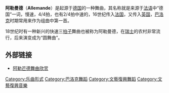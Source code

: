 {{unreferenced|time=2014-07-07T07:14:37+00:00}}
'''阿勒曼德'''（'''Allemande'''）是起源于[[德国|德国]]的一种舞曲，其名称就是来源于[[法语|法语]]中“德国”一词，慢速，4/4拍，也有2/4拍中速的，16世纪传入[[法国|法国]]，又传入[[英国|英国]]，[[巴洛克|巴洛克]]时期常用来作为组曲中第一首。

18世纪时有一种新兴的快速三[[拍子|拍子]]舞曲也被称为阿勒曼德，在[[瑞士|瑞士]]的农村非常流行，后来演变成为“圆舞曲”。

== 外部链接 ==
*[http://www.51wma.com/sort/10_7842_277359.html 阿勒芒德舞曲欣赏] {{Wayback|url=http://www.51wma.com/sort/10_7842_277359.html |date=20090620013113 }}


{{Authority control}}
[[Category:乐曲形式|Category:乐曲形式]]
[[Category:巴洛克舞蹈|Category:巴洛克舞蹈]]
[[Category:文藝復興舞蹈|Category:文藝復興舞蹈]]
[[Category:文藝復興音樂|Category:文藝復興音樂]]